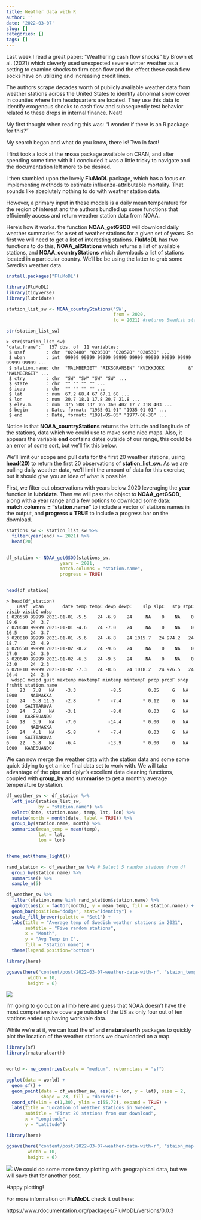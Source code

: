 ```yaml
---
title: Weather data with R
author: ''
date: '2022-03-07'
slug: []
categories: []
tags: []
---
```


Last week I read a great paper: "Weathering cash flow shocks" by Brown et al. (2021) which cleverly used unexpected severe winter weather as a setting to examine shocks to firm cash flow and the effect these cash flow socks have on utilizing and increasing credit lines.

The authors scrape decades worth of publicly available weather data from weather stations across the United States to identify abnormal snow cover in counties where firm headquarters are located.
They use this data to identify exogenous shocks to cash flow and subsequently test behavior related to these drops in internal finance.  Neat!

My first thought when reading this was: "I wonder if there is an R package for this?"

My search began and what do you know, there is!
Two in fact!

I first took a look at the __rnoaa__ package available on CRAN,
and after spending some time with it I concluded it was a little tricky to navigate and the documentation left more to be desired.

I then stumbled upon the lovely __FluMoDL__ package,
which has a focus on implementing methods to estimate influenza-attributable mortality.
That sounds like absolutely nothing to do with weather station data.

However,
a primary input in these models is a daily mean temperature for the region of interest and the authors bundled up some functions that efficiently access and return weather station data from NOAA.

Here's how it works.
the function __NOAA_getGSOD__ will download daily weather summaries for a set of weather stations for a given set of years.
So first we will need to get a list of interesting stations.
__FluMoDL__ has two functions to do this,
__NOAA_allStations__ which returns a list of available stations,
and __NOAA_countryStations__ which downloads a list of stations located in a particular country.
We'll be be using the latter to grab some Swedish weather data.


```r

install.packages("FluMoDL")

library(FluMoDL)
library(tidyverse)
library(lubridate)

```


```r

station_list_sw <- NOAA_countryStations('SW',
                                        from = 2020,
                                        to = 2021) #returns Swedish stations from 2020-2021

str(station_list_sw) 

```




```{}
> str(station_list_sw)
'data.frame':	157 obs. of  11 variables:
 $ usaf        : chr  "020480" "020500" "020520" "020530" ...
 $ wban        : int  99999 99999 99999 99999 99999 99999 99999 99999 99999 99999 ...
 $ station.name: chr  "MALMBERGET" "RIKSGRANSEN" "KVIKKJOKK         &" "MALMBERGET" ...
 $ ctry        : chr  "SW" "SW" "SW" "SW" ...
 $ state       : chr  "" "" "" "" ...
 $ icao        : chr  "" "" "" "" ...
 $ lat         : num  67.2 68.4 67 67.1 68 ...
 $ lon         : num  20.7 18.1 17.8 20.7 21.8 ...
 $ elev.m.     : num  375 508 337 365 360 402 17 7 318 403 ...
 $ begin       : Date, format: "1935-01-01" "1935-01-01" ...
 $ end         : Date, format: "1991-05-05" "1977-06-30" ...
```

Notice is that __NOAA_countryStations__ returns the latitude and longitude of the stations,
data which we could use to make some nice maps.
Also,
it appears the variable __end__ contains dates outside of our range,
this could be an error of some sort,
but we'll fix this below.

We'll limit our scope and pull data for the first 20 weather stations,
using __head(20)__ to return the first 20 observations of __station_list_sw__.
As we are pulling daily weather data,
we'll limit the amount of data for this exercise,
but it should give you an idea of what is possible.

First,
we filter out observations with years below 2020 leveraging the __year__ function in __lubridate__.
Then we will pass the object to __NOAA_getGSOD__,
along with a year range and a few options to download some data:
__match.columns = "station.name"__ to include a vector of stations names in the output,
and __progress = TRUE__ to include a progress bar on the download.

```r


stations_sw <- station_list_sw %>%
  filter(year(end) >= 2021) %>% 
  head(20)


df_station <- NOAA_getGSOD(stations_sw,
                    years = 2021,
                    match.columns = "station.name",
                    progress = TRUE)


head(df_station)


```

```{}
> head(df_station)
    usaf  wban       date temp tempC dewp dewpC    slp slpC   stp stpC visib visibC wdsp
1 020550 99999 2021-01-01 -5.5    24 -6.9    24     NA    0    NA    0  19.6     24  3.7
2 020640 99999 2021-01-01 -4.6    24 -7.0    24     NA    0    NA    0  16.5     24  3.7
3 020810 99999 2021-01-01 -5.6    24 -6.8    24 1015.7   24 974.2   24  18.7     23  4.9
4 020550 99999 2021-01-02 -8.2    24 -9.6    24     NA    0    NA    0  27.0     24  3.0
5 020640 99999 2021-01-02 -6.3    24 -9.5    24     NA    0    NA    0  23.0     24  2.3
6 020810 99999 2021-01-02 -7.3    24 -8.6    24 1018.2   24 976.5   24  26.4     24  2.6
  wdspC mxspd gust maxtemp maxtempF mintemp mintempF prcp prcpF sndp frshtt station.name
1    23   7.8   NA    -3.3             -8.5          0.05     G   NA   1000     NAIMAKKA
2    24   5.8 11.5    -2.8        *    -7.4        * 0.12     G   NA   1000   SAITTAROVA
3    24   7.8   NA    -3.1             -8.0          0.03     G   NA   1000   KARESUANDO
4    18   3.9   NA    -7.0            -14.4        * 0.00     G   NA   1000     NAIMAKKA
5    24   4.1   NA    -5.8        *    -7.4          0.03     G   NA   1000   SAITTAROVA
6    22   5.8   NA    -6.4            -13.9        * 0.00     G   NA   1000   KARESUANDO
```

We can now merge the weather data with the station data and some some quick tidying to get a nice final data set to work with.
We will take advantage of the pipe and dplyr's excellent data cleaning functions,
coupled with __group_by__ and __summarise__ to get a monthly average temperature by station. 


```r

df_weather_sw <- df_station %>% 
  left_join(station_list_sw,
            by = "station.name") %>% 
  select(date, station.name, temp, lat, lon) %>% 
  mutate(month = month(date, label = TRUE)) %>% 
  group_by(station.name, month) %>% 
  summarise(mean_temp = mean(temp),
            lat = lat,
            lon = lon)



```


```r

theme_set(theme_light())

rand_station <- df_weather_sw %>% # Select 5 random staions from df
  group_by(station.name) %>% 
  summarise() %>% 
  sample_n(5) 

df_weather_sw %>%
  filter(station.name %in% rand_station$station.name) %>% 
  ggplot(aes(x = factor(month), y = mean_temp, fill = station.name)) +
  geom_bar(position="dodge", stat="identity") + 
  scale_fill_brewer(palette = "Set1") +
  labs(title = "Average temp of Swedish weather stations in 2021",
       subtitle = "Five random stations",
       x = "Month",
       y = "Avg Temp in C",
       fill = "Station name") + 
  theme(legend.position="bottom")


```

```r

library(here)

ggsave(here("content/post/2022-03-07-weather-data-with-r", "staion_temp.jpg"),
        width = 10,
        height = 6)

```

![](staion_temp.jpg)

I'm going to go out on a limb here and guess that NOAA doesn't have the most comprehensive coverage outside of the US as only four out of ten stations ended up having workable data.

While we're at it,
we can load the __sf__ and __rnaturalearth__ packages to quickly plot the location of the weather stations we downloaded on a map. 

```r

library(sf)
library(rnaturalearth)


world <- ne_countries(scale = "medium", returnclass = "sf")

ggplot(data = world) +
  geom_sf() +
  geom_point(data = df_weather_sw, aes(x = lon, y = lat), size = 2, 
             shape = 23, fill = "darkred")+
  coord_sf(xlim = c(1,30), ylim = c(55,72), expand = TRUE) +
  labs(title = "Location of weather stations in Sweden",
       subtitle = "First 20 stations from our download",
       x = "Longitude",
       y = "Latitude")

```

```r

library(here)

ggsave(here("content/post/2022-03-07-weather-data-with-r", "staion_map.jpg"),
        width = 10,
        height = 6)

```


![](staion_map.jpg)
We could do some more fancy plotting with geographical data, 
but we will save that for another post.

Happy plotting!

For more information on __FluMoDL__ check it out here:

https://www.rdocumentation.org/packages/FluMoDL/versions/0.0.3
